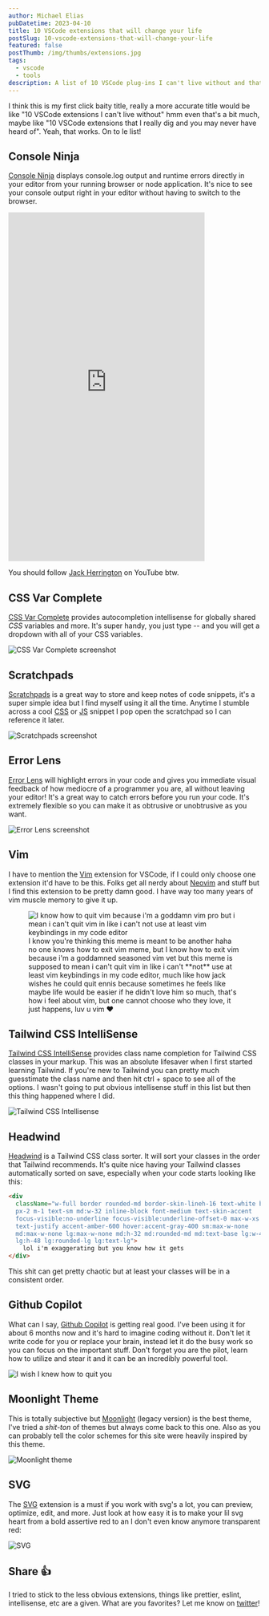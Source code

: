 ```yaml
---
author: Michael Elias
pubDatetime: 2023-04-10
title: 10 VSCode extensions that will change your life
postSlug: 10-vscode-extensions-that-will-change-your-life
featured: false
postThumb: /img/thumbs/extensions.jpg
tags:
  - vscode
  - tools
description: A list of 10 VSCode plug-ins I can't live without and that you may never heard of
---
```



I think this is my first click baity title, really a more accurate title would be like "10 VSCode extensions I can't live without" hmm even that's a bit much, maybe like "10 VSCode extensions that I really dig and you may never have heard of". Yeah, that works. On to le list!

## Console Ninja

[Console Ninja](https://marketplace.visualstudio.com/items?itemName=WallabyJs.console-ninja) displays console.log output and runtime errors directly in your editor from your running browser or node application. It's nice to see your console output right in your editor without having to switch to the browser.

<div class="rounded-md embed-container">
<iframe width="392" height="696" src="https://www.youtube.com/embed/Z0Odn0pCf9w" title="Console Ninja is a Must Have VS Code Extension" class="rounded-md" frameborder="0" allow="accelerometer; autoplay; clipboard-write; encrypted-media; gyroscope; picture-in-picture; web-share" allowfullscreen></iframe>
</div>

You should follow [Jack Herrington](https://www.youtube.com/@jherr/) on YouTube btw. 

## CSS Var Complete

[CSS Var Complete](https://marketplace.visualstudio.com/items?itemName=phoenisx.cssvar) provides autocompletion intellisense for globally shared <i><Tooltip client:visible content="*Cascading your Shitty Styles">CSS</Tooltip></i> variables and more. It's super handy, you just type -- and you will get a dropdown with all of your CSS variables.

<img src="/img/cssvarcomplete.jpg" alt="CSS Var Complete screenshot" class="border rounded-md border-skin-line" />

## Scratchpads

[Scratchpads](https://marketplace.visualstudio.com/items?itemName=buenon.scratchpads) is a great way to store and keep notes of code snippets, it's a super simple idea but I find myself using it all the time. Anytime I stumble across a cool [CSS](/tags/css) or [JS](/tags/javascript) snippet I pop open the scratchpad so I can reference it later.

<img src="/img/scratchpad_new.gif" alt="Scratchpads screenshot" class="border rounded-md border-skin-line" />

## Error Lens

[Error Lens](https://marketplace.visualstudio.com/items?itemName=usernamehw.errorlens) will highlight errors in your code and gives you immediate visual feedback of how mediocre of a programmer you are, all without leaving your editor! It's a great way to catch errors before you run your code. It's extremely flexible so you can make it as obtrusive or unobtrusive as you want.


<img src="/img/errorlens.png" alt="Error Lens screenshot" class="border rounded-md border-skin-line" />

## Vim

I have to mention the [Vim](https://marketplace.visualstudio.com/items?itemName=vscodevim.vim) extension for VSCode, if I could only choose one extension it'd have to be this. Folks get all nerdy about [Neovim](https://neovim.io/) and stuff but I find this extension to be pretty damn good. I have way too many years of vim muscle memory to give it up.

<figure>
<img src="/img/quitvim.jpg" alt="I know how to quit vim because i'm a goddamn vim pro but i mean i can't quit vim in like i can't not use at least vim keybindings in my code editor" class="border rounded-md border-skin-line" />
<figcaption class="text-xs mt-2">I know you're thinking this meme is meant to be another haha no one knows how to exit vim meme, but I know how to exit vim because i'm a goddamned seasoned vim vet but this meme is supposed to mean i can't quit vim in like i can't **not** use at least vim keybindings in my code editor, much like how jack wishes he could quit ennis because sometimes he feels like maybe life would be easier if he didn't love him so much, that's how i feel about vim, but one cannot choose who they love, it just happens, luv u vim ❤️</figcaption>
</figure>

## Tailwind CSS IntelliSense

[Tailwind CSS IntelliSense](https://marketplace.visualstudio.com/items?itemName=bradlc.vscode-tailwindcss) provides class name completion for Tailwind CSS classes in your markup. This was an absolute lifesaver when I first started learning Tailwind. If you're new to Tailwind you can  pretty much guesstimate the class name and then hit ctrl + space to see all of the options. I wasn't going to put obvious intellisense stuff in this list but then this thing happened where I did.

<img src="/img/tailwindintelli.png" alt="Tailwind CSS Intellisense" class="border rounded-md border-skin-line" />

## Headwind

[Headwind](https://marketplace.visualstudio.com/items?itemName=heybourn.headwind) is a Tailwind CSS class sorter. It will sort your classes in the order that Tailwind recommends. It's quite nice having your Tailwind classes automatically sorted on save, especially when your code starts looking like this:

```html
<div
  className="w-full border rounded-md border-skin-lineh-16 text-white bg-black py-1 
  px-2 m-1 text-sm md:w-32 inline-block font-medium text-skin-accent 
  focus-visible:no-underline focus-visible:underline-offset-0 max-w-xs 
  text-justify accent-amber-600 hover:accent-gray-400 sm:max-w-none 
  md:max-w-none lg:max-w-none md:h-32 md:rounded-md md:text-base lg:w-48 
  lg:h-48 lg:rounded-lg lg:text-lg">
    lol i'm exaggerating but you know how it gets
</div>
```

This shit can get pretty chaotic but at least your classes will be in a consistent order. 

## Github Copilot

What can I say, [Github Copilot](https://copilot.github.com/) is getting real good. I've been using it for about 6 months now and it's hard to imagine coding without it. Don't let it write code for you or replace your brain, instead let it do the busy work so you can focus on the important stuff. Don't forget you are the pilot, learn how to utilize and stear it and it can be an incredibly powerful tool.


<img src="/img/githubcopilot.jpg" alt="I wish I knew how to quit you" class="w-full border rounded-md border-skin-line" />

## Moonlight Theme

This is totally subjective but [Moonlight](_https://marketplace.visualstudio.com/items?itemName=atomiks.moonlight) (legacy version) is the best theme, I've tried a <i><Tooltip client:visible content="*A shit-ton is equivalent to 24 metric assloads.">shit-ton</Tooltip></i> of themes but always come back to this one. Also as you can probably tell the color schemes for this site were heavily inspired by this theme.

<img src="/img/moonlight.jpg" alt="Moonlight theme" class="border rounded-md border-skin-line" />

## SVG

The [SVG](https://marketplace.visualstudio.com/items?itemName=jock.svg) extension is a must if you work with svg's a lot, you can preview, optimize, edit, and more. Just look at how easy it is to make your lil svg heart from a bold assertive red to an I don't even know anymore transparent red:

<img src="/img/svg.gif" alt="SVG" class="w-full border rounded-md border-skin-line" />


## Share 👍

I tried to stick to the less obvious extensions, things like prettier, eslint, intellisense, etc are a given. What are you favorites? Let me know on [twitter](https://twitter.com/mikowl)!
